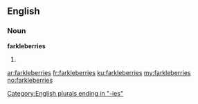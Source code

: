 ==English==

===Noun===
'''farkleberries'''

# {{plural of|farkleberry}}

[[Category:English plurals ending in "-ies"]]

[[ar:farkleberries]]
[[fr:farkleberries]]
[[ku:farkleberries]]
[[my:farkleberries]]
[[no:farkleberries]]